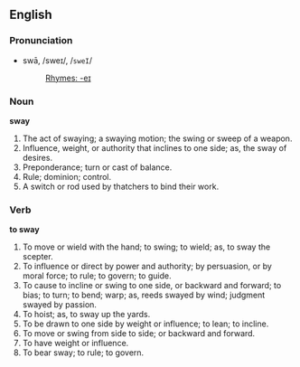 ==English==

===Pronunciation===
*swā, /sweɪ/, /<tt>sweI</tt>/
*:[[Rhymes:English:-eɪ|Rhymes: -eɪ]]

===Noun===
'''sway'''

#The act of swaying; a swaying motion; the swing or sweep of a weapon.
#Influence, weight, or authority that inclines to one side; as, the sway of desires.
#Preponderance; turn or cast of balance.
#Rule; dominion; control.
#A switch or rod used by thatchers to bind their work.

===Verb===

'''to sway'''

#To move or wield with the hand; to swing; to wield; as, to sway the scepter.
#To influence or direct by power and authority; by persuasion, or by moral force; to rule; to govern; to guide.
#To cause to incline or swing to one side, or backward and forward; to bias; to turn; to bend; warp; as, reeds swayed by wind; judgment swayed by passion.
#To hoist; as, to sway up the yards.
#To be drawn to one side by weight or influence; to lean; to incline.
#To move or swing from side to side; or backward and forward.
#To have weight or influence.
#To bear sway; to rule; to govern.